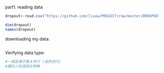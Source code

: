 part1. reading data

```r
dropout<-read.csv("https://github.com/liuuw/PROJECT/raw/master/DROUPOUT.csv")

dim(dropout)
names(dropout)
```

downloading my data:
```r

```


Verifying data type:
```r
#一個區塊不要太多行 (或許四行)
#讓別人知道我在幹麻
```





```r




```



